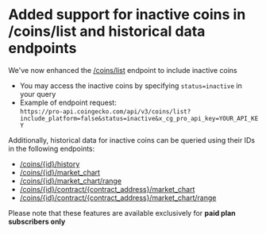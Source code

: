 # Added support for inactive coins in /coins/list and historical data endpoints

We've now enhanced the [/coins/list](/reference/coins-list) endpoint to include inactive coins

* You may access the inactive coins by specifying `status=inactive` in your query
* Example of endpoint request:\
  `https://pro-api.coingecko.com/api/v3/coins/list?include_platform=false&status=inactive&x_cg_pro_api_key=YOUR_API_KEY`

Additionally, historical data for inactive coins can be queried using their IDs in the following endpoints:

* [/coins/{id}/history](/reference/coins-id-history)
* [/coins/{id}/market_chart](/reference/coins-id-market-chart)
* [/coins/{id}/market_chart/range](/reference/coins-id-market-chart-range)
* [/coins/{id}/contract/{contract_address}/market_chart](/reference/contract-address-market-chart)
* [/coins/{id}/contract/{contract_address}/market_chart/range](/reference/contract-address-market-chart-range)

Please note that these features are available exclusively for **paid plan subscribers only**